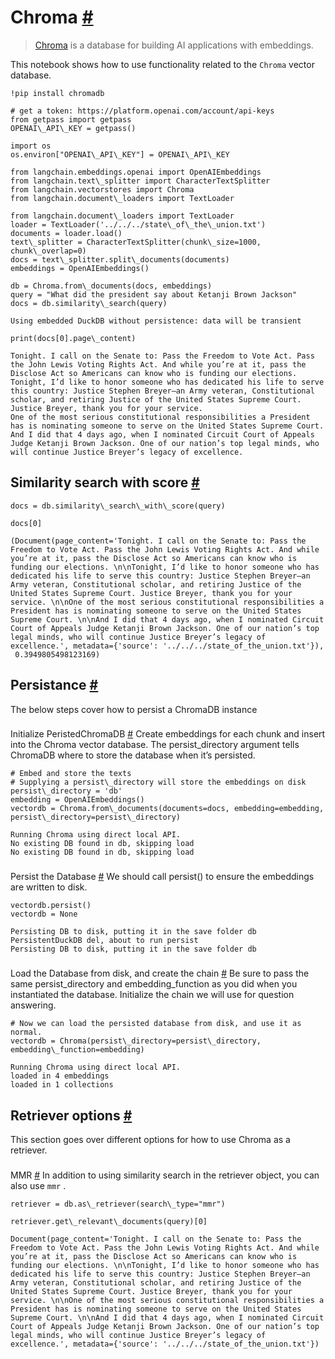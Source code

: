  Chroma
 [#](#chroma "Permalink to this headline")
===================================================
> 
> 
> 
> [Chroma](https://docs.trychroma.com/getting-started) 
>  is a database for building AI applications with embeddings.
>  
> 
> 
> 
> 
 This notebook shows how to use functionality related to the
 `Chroma`
 vector database.
```
!pip install chromadb
```
```
# get a token: https://platform.openai.com/account/api-keys
from getpass import getpass
OPENAI\_API\_KEY = getpass()
```
```
import os
os.environ["OPENAI\_API\_KEY"] = OPENAI\_API\_KEY
```
```
from langchain.embeddings.openai import OpenAIEmbeddings
from langchain.text\_splitter import CharacterTextSplitter
from langchain.vectorstores import Chroma
from langchain.document\_loaders import TextLoader
```
```
from langchain.document\_loaders import TextLoader
loader = TextLoader('../../../state\_of\_the\_union.txt')
documents = loader.load()
text\_splitter = CharacterTextSplitter(chunk\_size=1000, chunk\_overlap=0)
docs = text\_splitter.split\_documents(documents)
embeddings = OpenAIEmbeddings()
```
```
db = Chroma.from\_documents(docs, embeddings)
query = "What did the president say about Ketanji Brown Jackson"
docs = db.similarity\_search(query)
```
```
Using embedded DuckDB without persistence: data will be transient
```
```
print(docs[0].page\_content)
```
```
Tonight. I call on the Senate to: Pass the Freedom to Vote Act. Pass the John Lewis Voting Rights Act. And while you’re at it, pass the Disclose Act so Americans can know who is funding our elections. 
Tonight, I’d like to honor someone who has dedicated his life to serve this country: Justice Stephen Breyer—an Army veteran, Constitutional scholar, and retiring Justice of the United States Supreme Court. Justice Breyer, thank you for your service. 
One of the most serious constitutional responsibilities a President has is nominating someone to serve on the United States Supreme Court. 
And I did that 4 days ago, when I nominated Circuit Court of Appeals Judge Ketanji Brown Jackson. One of our nation’s top legal minds, who will continue Justice Breyer’s legacy of excellence.
```
 Similarity search with score
 [#](#similarity-search-with-score "Permalink to this headline")
-----------------------------------------------------------------------------------------------
```
docs = db.similarity\_search\_with\_score(query)
```
```
docs[0]
```
```
(Document(page_content='Tonight. I call on the Senate to: Pass the Freedom to Vote Act. Pass the John Lewis Voting Rights Act. And while you’re at it, pass the Disclose Act so Americans can know who is funding our elections. \n\nTonight, I’d like to honor someone who has dedicated his life to serve this country: Justice Stephen Breyer—an Army veteran, Constitutional scholar, and retiring Justice of the United States Supreme Court. Justice Breyer, thank you for your service. \n\nOne of the most serious constitutional responsibilities a President has is nominating someone to serve on the United States Supreme Court. \n\nAnd I did that 4 days ago, when I nominated Circuit Court of Appeals Judge Ketanji Brown Jackson. One of our nation’s top legal minds, who will continue Justice Breyer’s legacy of excellence.', metadata={'source': '../../../state_of_the_union.txt'}),
 0.3949805498123169)
```
 Persistance
 [#](#persistance "Permalink to this headline")
-------------------------------------------------------------
 The below steps cover how to persist a ChromaDB instance
### 
 Initialize PeristedChromaDB
 [#](#initialize-peristedchromadb "Permalink to this headline")
 Create embeddings for each chunk and insert into the Chroma vector database. The persist\_directory argument tells ChromaDB where to store the database when it’s persisted.
```
# Embed and store the texts
# Supplying a persist\_directory will store the embeddings on disk
persist\_directory = 'db'
embedding = OpenAIEmbeddings()
vectordb = Chroma.from\_documents(documents=docs, embedding=embedding, persist\_directory=persist\_directory)
```
```
Running Chroma using direct local API.
No existing DB found in db, skipping load
No existing DB found in db, skipping load
```
### 
 Persist the Database
 [#](#persist-the-database "Permalink to this headline")
 We should call persist() to ensure the embeddings are written to disk.
```
vectordb.persist()
vectordb = None
```
```
Persisting DB to disk, putting it in the save folder db
PersistentDuckDB del, about to run persist
Persisting DB to disk, putting it in the save folder db
```
### 
 Load the Database from disk, and create the chain
 [#](#load-the-database-from-disk-and-create-the-chain "Permalink to this headline")
 Be sure to pass the same persist\_directory and embedding\_function as you did when you instantiated the database. Initialize the chain we will use for question answering.
```
# Now we can load the persisted database from disk, and use it as normal. 
vectordb = Chroma(persist\_directory=persist\_directory, embedding\_function=embedding)
```
```
Running Chroma using direct local API.
loaded in 4 embeddings
loaded in 1 collections
```
 Retriever options
 [#](#retriever-options "Permalink to this headline")
-------------------------------------------------------------------------
 This section goes over different options for how to use Chroma as a retriever.
### 
 MMR
 [#](#mmr "Permalink to this headline")
 In addition to using similarity search in the retriever object, you can also use
 `mmr`
 .
```
retriever = db.as\_retriever(search\_type="mmr")
```
```
retriever.get\_relevant\_documents(query)[0]
```
```
Document(page_content='Tonight. I call on the Senate to: Pass the Freedom to Vote Act. Pass the John Lewis Voting Rights Act. And while you’re at it, pass the Disclose Act so Americans can know who is funding our elections. \n\nTonight, I’d like to honor someone who has dedicated his life to serve this country: Justice Stephen Breyer—an Army veteran, Constitutional scholar, and retiring Justice of the United States Supreme Court. Justice Breyer, thank you for your service. \n\nOne of the most serious constitutional responsibilities a President has is nominating someone to serve on the United States Supreme Court. \n\nAnd I did that 4 days ago, when I nominated Circuit Court of Appeals Judge Ketanji Brown Jackson. One of our nation’s top legal minds, who will continue Justice Breyer’s legacy of excellence.', metadata={'source': '../../../state_of_the_union.txt'})
```